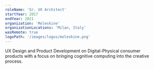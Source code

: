 ```yaml
---
roleName: 'Sr. UX Architect'
startYear: 2017
endYear: 2021
organization: 'Moleskine'
organizationLocations: 'Milan, Italy'
wasRemote: true
logoPath: '/images/logos/moleskine.png'
---
```

UX Design and Product Development on Digital-Physical consumer products with a focus on bringing cognitive computing into the creative process.